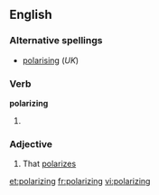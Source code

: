 ==English==

===Alternative spellings===
*[[polarising]] (''UK'')

===Verb===
'''polarizing'''

# {{present participle of|[[polarize]]}}

===Adjective===
{{en-adj}}

# That [[polarize]]s

[[et:polarizing]]
[[fr:polarizing]]
[[vi:polarizing]]